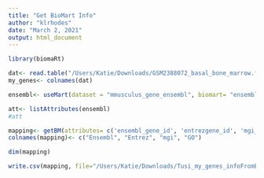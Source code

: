 ---
title: "Get BioMart Info"
author: "klrhodes"
date: "March 2, 2021"
output: html_document
---
```{r}
library(biomaRt)
```


```{r}
dat<- read.table("/Users/Katie/Downloads/GSM2388072_basal_bone_marrow.filtered_normalized_counts.csv.gz", header=T, row.names = 1, sep=",")
my_genes<- colnames(dat)
```


```{r}
ensembl<- useMart(dataset = "mmusculus_gene_ensembl", biomart= "ensembl")
```

```{r}
att<- listAttributes(ensembl)
#att
```

```{r}
mapping<- getBM(attributes= c('ensembl_gene_id', 'entrezgene_id', 'mgi_symbol', "go_id"), filters = 'mgi_symbol', values = my_genes,  mart = ensembl)
colnames(mapping)<- c("Ensembl", "Entrez", "mgi", "GO")
```

```{r}
dim(mapping)
```

```{r}
write.csv(mapping, file="/Users/Katie/Downloads/Tusi_my_genes_infoFromBiomaRt_03022021.csv")
```



